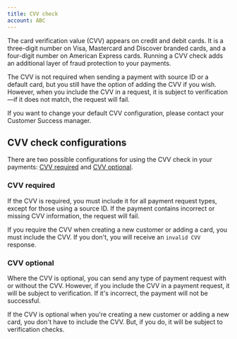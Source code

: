 ```yaml
---
title: CVV check
account: ABC
---
```


The card verification value (CVV) appears on credit and debit cards. It is a three-digit number on Visa, Mastercard and Discover branded cards, and a four-digit number on American Express cards. Running a CVV check adds an additional layer of fraud protection to your payments.

The CVV is not required when sending a payment with source ID or a default card, but you still have the option of adding the CVV if you wish. However, when you include the CVV in a request, it is subject to verification—if it does not match, the request will fail.

If you want to change your default CVV configuration, please contact your Customer Success manager.

CVV check configurations
------------------------

There are two possible configurations for using the CVV check in your payments: [CVV required](#CVVcheck-cvvrequired) and [CVV optional](#CVVcheck-cvvoptional).

### CVV required 

If the CVV is required, you must include it for all payment request types, except for those using a source ID. If the payment contains incorrect or missing CVV information, the request will fail.

If you require the CVV when creating a new customer or adding a card, you must include the CVV. If you don't, you will receive an `invalid CVV` response.

### CVV optional 

Where the CVV is optional, you can send any type of payment request with or without the CVV. However, if you include the CVV in a payment request, it will be subject to verification. If it's incorrect, the payment will not be successful.

If the CVV is optional when you're creating a new customer or adding a new card, you don't have to include the CVV. But, if you do, it will be subject to verification checks.
